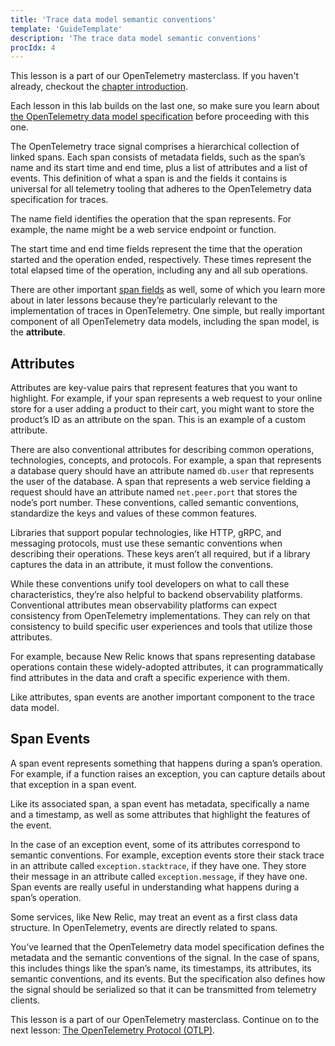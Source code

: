 ```yaml
---
title: 'Trace data model semantic conventions'
template: 'GuideTemplate'
description: 'The trace data model semantic conventions'
procIdx: 4
---
```


<Callout variant="course">

This lesson is a part of our OpenTelemetry masterclass. If you haven't already, checkout the [chapter introduction](/opentelemetry-masterclass/fundamentals).

Each lesson in this lab builds on the last one, so make sure you learn about [the OpenTelemetry data model specification](/opentelemetry-masterclass/fundamentals/data-model) before proceeding with this one.

</Callout>

The OpenTelemetry trace signal comprises a hierarchical collection of linked spans. Each span consists of metadata fields, such as the span’s name and its start time and end time, plus a list of attributes and a list of events. This definition of what a span is and the fields it contains is universal for all telemetry tooling that adheres to the OpenTelemetry data specification for traces.

The name field identifies the operation that the span represents. For example, the name might be a web service endpoint or function.

The start time and end time fields represent the time that the operation started and the operation ended, respectively. These times represent the total elapsed time of the operation, including any and all sub operations.

There are other important [span fields](https://opentelemetry.io/docs/reference/specification/trace/api/#span) as well, some of which you learn more about in later lessons because they’re particularly relevant to the implementation of traces in OpenTelemetry. One simple, but really important component of all OpenTelemetry data models, including the span model, is the **attribute**.

## Attributes

Attributes are key-value pairs that represent features that you want to highlight. For example, if your span represents a web request to your online store for a user adding a product to their cart, you might want to store the product’s ID as an attribute on the span. This is an example of a custom attribute.

There are also conventional attributes for describing common operations, technologies, concepts, and protocols. For example, a span that represents a database query should have an attribute named `db.user` that represents the user of the database. A span that represents a web service fielding a request should have an attribute named `net.peer.port` that stores the node’s port number. These conventions, called semantic conventions, standardize the keys and values of these common features.

Libraries that support popular technologies, like HTTP, gRPC, and messaging protocols, must use these semantic conventions when describing their operations. These keys aren’t all required, but if a library captures the data in an attribute, it must follow the conventions.

<Callout variant="tip" title="Semantic conventions in observability">

While these conventions unify tool developers on what to call these characteristics, they’re also helpful to backend observability platforms. Conventional attributes mean observability platforms can expect consistency from OpenTelemetry implementations. They can rely on that consistency to build specific user experiences and tools that utilize those attributes.

For example, because New Relic knows that spans representing database operations contain these widely-adopted attributes, it can programmatically find attributes in the data and craft a specific experience with them.

</Callout>

Like attributes, span events are another important component to the trace data model.

## Span Events

A span event represents something that happens during a span’s operation. For example, if a function raises an exception, you can capture details about that exception in a span event.

Like its associated span, a span event has metadata, specifically a name and a timestamp, as well as some attributes that highlight the features of the event.

In the case of an exception event, some of its attributes correspond to semantic conventions. For example, exception events store their stack trace in an attribute called `exception.stacktrace`, if they have one. They store their message in an attribute called `exception.message`, if they have one. Span events are really useful in understanding what happens during a span’s operation.

<Callout variant="tip">

Some services, like New Relic, may treat an event as a first class data structure. In OpenTelemetry, events are directly related to spans.

</Callout>

You’ve learned that the OpenTelemetry data model specification defines the metadata and the semantic conventions of the signal. In the case of spans, this includes things like the span’s name, its timestamps, its attributes, its semantic conventions, and its events. But the specification also defines how the signal should be serialized so that it can be transmitted from telemetry clients.

<Callout variant="course">

This lesson is a part of our OpenTelemetry masterclass. Continue on to the next lesson: [The OpenTelemetry Protocol (OTLP)](/opentelemetry-masterclass/fundamentals/otlp).

</Callout>

